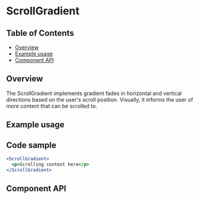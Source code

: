 
<Meta title="ScrollGradient" component={ScrollGradient} />

# ScrollGradient

## Table of Contents

- [Overview](#overview)
- [Example usage](#example-usage)
- [Component API](#component-api)

## Overview

The ScrollGradient implements gradient fades in horizontal and vertical
directions based on the user's scroll position. Visually, it informs the user of
more content that can be scrolled to.

## Example usage

<Canvas>
  <Story of={ScrollGradientStories.scrollGradientVertical} />
</Canvas>

## Code sample

```jsx
<ScrollGradient>
  <p>Scrolling content here</p>
</ScrollGradient>
```

## Component API

<Controls />
